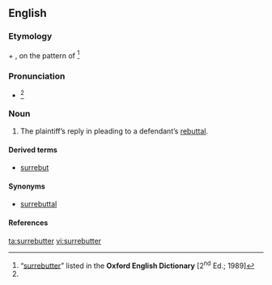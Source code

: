 {{also|rebutter}}
==English==

===Etymology===
{{term|sur-|lang=en}} + {{term|rebutter|lang=en}}, on the pattern of {{term|surrejoinder|lang=en}}<ref name="OED">“[http://dictionary.oed.com/cgi/entry/50243418?single=1&query_type=word&queryword=surrebutter&first=1&max_to_show=10 surrebutter]” listed in the '''Oxford English Dictionary''' [2<sup>nd</sup> Ed.; 1989]</ref>

===Pronunciation===
* {{a|RP}} {{IPA|/sʌɹɪˈbʌtɚ/|lang=en}}<ref name="OED"/>

===Noun===
{{en-noun}}

# {{context|legal|lang=en}} The plaintiff’s reply in pleading to a defendant’s [[rebuttal]].

====Derived terms====
* [[surrebut]] {{qualifier|noun and verb}}

====Synonyms====
* [[surrebuttal]]

====References====
<references/>

[[ta:surrebutter]]
[[vi:surrebutter]]